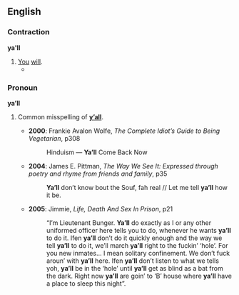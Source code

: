==English==

===Contraction===
'''ya'll''' 

# [[you|You]] [[will]].
#*{{quote-book|1985|V.C. Andrews|Heaven|page=243|isbn=0671729446|url=http://books.google.com/books?id=XJVw075VNtwC|
passage='''Ya'll''' like that. '''Ya'll''' come out smellin like a rose, looking like one, too.}}

===Pronoun===
'''ya’ll''' {{p}}

# {{nonstandard}} Common misspelling of '''[[y’all]]'''.
#*'''2000''': Frankie Avalon Wolfe, ''The Complete Idiot’s Guide to Being Vegetarian'', p308
#*:Hinduism — '''Ya’ll''' Come Back Now
#*'''2004''': James E. Pittman, ''The Way We See It: Expressed through poetry and rhyme from friends and family'', p35
#*:'''Ya’ll''' don’t know bout the Souf, fah real // Let me tell '''ya’ll''' how it be.
#*'''2005''': Jimmie, ''Life, Death And Sex In Prison'', p21
#*:“I’m Lieutenant Bunger. '''Ya’ll''' do exactly as I or any other uniformed officer here tells you to do, whenever he wants '''ya’ll''' to do it. Ifen '''ya’ll''' don’t do it quickly enough and the way we tell '''ya’ll''' to do it, we’ll march '''ya’ll''' right to the fuckin’ ‘hole’. For you new inmates… I mean solitary confinement. We don’t fuck aroun’ with '''ya’ll''' here. Ifen '''ya’ll''' don’t listen to what we tells yoh, '''ya’ll''' be in the ‘hole’ until '''ya’ll''' get as blind as a bat from the dark. Right now '''ya’ll''' are goin’ to ‘B’ house where '''ya’ll''' have a place to sleep this night”.